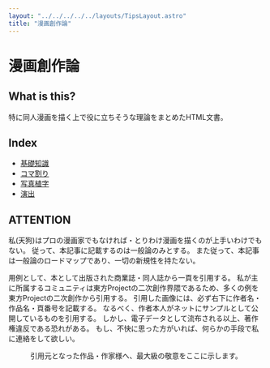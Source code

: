 ```yaml
---
layout: "../../../../../layouts/TipsLayout.astro"
title: "漫画創作論"
---
```


# 漫画創作論

## What is this?

特に同人漫画を描く上で役に立ちそうな理論をまとめたHTML文書。



## Index

- [基礎知識](/pages/misc/tips/comic/basic)
- [コマ割り](/pages/misc/tips/comic/panellayout)
- [写真植字](/pages/misc/tips/comic/phototype)
- [演出](/pages/misc/tips/comic/direction)



## ATTENTION

私(天狗)はプロの漫画家でもなければ・とりわけ漫画を描くのが上手いわけでもない。
従って、本記事に記載するのは一般論のみとする。
また従って、本記事は一般論のロードマップであり、一切の新規性を持たない。

用例として、本として出版された商業誌・同人誌から一頁を引用する。
私が主に所属するコミュニティは東方Projectの二次創作界隈であるため、多くの例を東方Projectの二次創作から引用する。
引用した画像には、必ず右下に作者名・作品名・頁番号を記載する。
なるべく、作者本人がネットにサンプルとして公開しているものを引用する。
しかし、電子データとして流布される以上、著作権違反である恐れがある。
もし、不快に思った方がいれば、何らかの手段で私に連絡をして欲しい。

<div style="text-align: center">
    引用元となった作品・作家様へ、最大級の敬意をここに示します。
</div>
